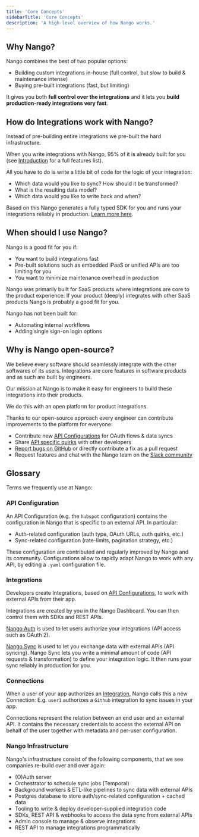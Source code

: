```yaml
---
title: 'Core Concepts'
sidebarTitle: 'Core Concepts'
description: 'A high-level overview of how Nango works.'
---
```


## Why Nango?

Nango combines the best of two popular options:

-   Building custom integrations in-house (full control, but slow to build & maintenance intense)
-   Buying pre-built integrations (fast, but limiting)

It gives you both **full control over the integrations** and it lets you **build production-ready integrations very fast**.

## How do Integrations work with Nango?

Instead of pre-building entire integrations we pre-built the hard infrastructure.

When you write integrations with Nango, 95% of it is already built for you (see [Introduction](/introduction) for a full features list).

All you have to do is write a little bit of code for the logic of your integration:

-   Which data would you like to sync? How should it be transformed?
-   What is the resulting data model?
-   Which data would you like to write back and when?

Based on this Nango generates a fully typed SDK for you and runs your integrations reliably in production. [Learn more here](/nango-sync).

## When should I use Nango?

Nango is a good fit for you if:

-   You want to build integrations fast
-   Pre-built solutions such as embedded iPaaS or unified APIs are too limiting for you
-   You want to minimize maintenance overhead in production

Nango was primarily built for SaaS products where integrations are core to the product experience: If your product (deeply) integrates with other SaaS products Nango is probably a good fit for you.

Nango has not been built for:

-   Automating internal workflows
-   Adding single sign-on login options

## Why is Nango open-source?

We believe every software should seamlessly integrate with the other softwares of its users. Integrations are core features in software products and as such are built by engineers.

Our mission at Nango is to make it easy for engineers to build these integrations into their products.

We do this with an open platform for product integrations.

Thanks to our open-source approach every engineer can contribute improvements to the platform for everyone:

- Contribute new [API Configurations](/core-concepts#api-configuration) for OAuth flows & data syncs
- Share [API specific quirks](/integrations/all/salesforce#api-gotchas) with other developers
- [Report bugs on GitHub](https://nango.dev/repo) or directly contribute a fix as a pull request
- Request features and chat with the Nango team on the [Slack community](https://www.nango.dev/slack)


## Glossary

Terms we frequently use at Nango:

### API Configuration[](#api-configuration)

An API Configuration (e.g. the `hubspot` configuration) contains the configuration in Nango that is specific to an external API. In particular:

-   Auth-related configuration (auth type, OAuth URLs, auth quirks, etc.)
-   Sync-related configuration (rate-limits, pagination strategy, etc.)

These configuration are contributed and regularly improved by Nango and its community. Configurations allow to rapidly adapt Nango to work with any API, by editing a `.yaml` configuration file.

### Integrations[](#integrations)

Developers create Integrations, based on [API Configurations](/core-concepts#api-configuration), to work with external APIs from their app.

Integrations are created by you in the Nango Dashboard. You can then control them with SDKs and REST APIs.

[Nango Auth](/nango-auth) is used to let users authorize your integrations (API access such as OAuth 2).

[Nango Sync](/nango-sync) is used to let you exchange data with external APIs (API syncing). Nango Sync lets you write a minimal amount of code (API requests & transformation) to define your integration logic. It then runs your sync reliably in production for you.

### Connections[](#connections)

When a user of your app authorizes an [Integration](/core-concepts#integrations), Nango calls this a new Connection: E.g. `user1` authorizes a `Github` integration to sync issues in your app.

Connections represent the relation between an end user and an external API. It contains the necessary credentials to access the external API on behalf of the user together with metadata and per-user configuration.

### Nango Infrastructure[](#nango-infrastructure)

Nango's infrastructure consist of the following components, that we see companies re-build over and over again:

-   (O)Auth server
-   Orchestrator to schedule sync jobs (Temporal)
-   Background workers & ETL-like pipelines to sync data with external APIs
-   Postgres database to store auth/sync-related configuration + cached data
-   Tooling to write & deploy developer-supplied integration code
-   SDKs, REST API & webhooks to access the data sync from external APIs
-   Admin console to manage & observe integrations
-   REST API to manage integrations programmatically
